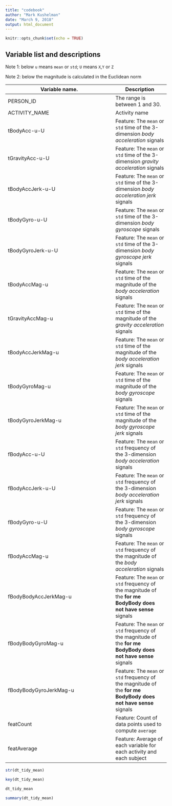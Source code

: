 ---
title: "codebook"
author: "Mark Kushelman"
date: "March 9, 2018"
output: html_document
---

```{r setup, include=FALSE}
knitr::opts_chunk$set(echo = TRUE)
```

Variable list and descriptions
------------------------------
Note 1: below `u` means `mean` or `std`; `U` means `X`,`Y` or `Z`

Note 2: below the magnitude is calculated in the Euclidean norm

Variable name.          | Description
------------------------|------------
PERSON_ID               | The range is between 1 and 30.
ACTIVITY_NAME           | Activity name
tBodyAcc-u-U            | Feature: The `mean` or `std` time of the 3-dimension _body acceleration_ signals
tGravityAcc-u-U         | Feature: The `mean` or `std` time of the 3-dimension _gravity acceleration_ signals
tBodyAccJerk-u-U        | Feature: The `mean` or `std` time of the 3-dimension _body acceleration jerk_ signals
tBodyGyro-u-U           | Feature: The `mean` or `std` time of the 3-dimension _body gyroscope_ signals 
tBodyGyroJerk-u-U       | Feature: The `mean` or `std` time of the 3-dimension _body gyroscope jerk_ signals 
tBodyAccMag-u           | Feature: The `mean` or `std` time of the magnitude of the _body acceleration_ signals
tGravityAccMag-u        | Feature: The `mean` or `std` time of the magnitude of the _gravity acceleration_ signals
tBodyAccJerkMag-u       | Feature: The `mean` or `std` time of the magnitude of the _body acceleration jerk_ signals
tBodyGyroMag-u          | Feature: The `mean` or `std` time of the magnitude of the _body gyroscope_ signals     
tBodyGyroJerkMag-u      | Feature: The `mean` or `std` time of the magnitude of the _body gyroscope jerk_ signals
fBodyAcc-u-U            | Feature: The `mean` or `std` frequency of the 3-dimension _body acceleration_ signals
fBodyAccJerk-u-U        | Feature: The `mean` or `std` frequency of the 3-dimension _body acceleration jerk_ signals
fBodyGyro-u-U           | Feature: The `mean` or `std` frequency of the 3-dimension _body gyroscope_ signals
fBodyAccMag-u           | Feature: The `mean` or `std` frequency of the magnitude of the _body acceleration_ signals
fBodyBodyAccJerkMag-u   | Feature: The `mean` or `std` frequency of the magnitude of the __for me BodyBody does not have sense__ signals
fBodyBodyGyroMag-u      | Feature: The `mean` or `std` frequency of the magnitude of the __for me BodyBody does not have sense__ signals
fBodyBodyGyroJerkMag-u  | Feature: The `mean` or `std` frequency of the magnitude of the __for me BodyBody does not have sense__ signals
featCount               | Feature: Count of data points used to compute `average`
featAverage             | Feature: Average of each variable for each activity and each subject


```{r str}
str(dt_tidy_mean)
```

```{r key}
key(dt_tidy_mean)
```

```{r}
dt_tidy_mean
```

```{r summary}
summary(dt_tidy_mean)
```
